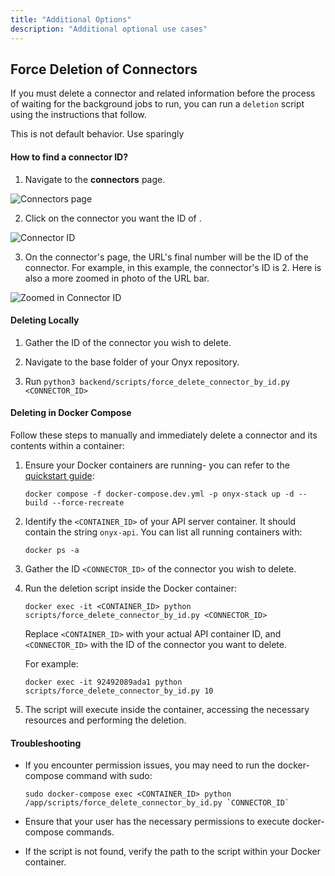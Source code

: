 ```yaml
---
title: "Additional Options"
description: "Additional optional use cases"
---
```


## Force Deletion of Connectors

If you must delete a connector and related information before the process of waiting for the background jobs to run,
you can run a `deletion` script using the instructions that follow.

<Warning>
  This is not default behavior. Use sparingly
</Warning>

#### How to find a connector ID?

1. Navigate to the <strong>connectors</strong> page.

![Connectors page](/archive/images/more/connectors.png)

2. Click on the connector you want the ID of .

![Connector ID](/archive/images/more/connectorID.png)

3. On the connector's page, the URL's final number will be the ID of the connector. For example, in this example,
   the connector's ID is 2. Here is also a more zoomed in photo of the URL bar.

![Zoomed in Connector ID](/archive/images/more/zoomConnectorID.png)

#### Deleting Locally

1. Gather the ID of the connector you wish to delete.

2. Navigate to the base folder of your Onyx repository.

3. Run `python3 backend/scripts/force_delete_connector_by_id.py <CONNECTOR_ID>`

#### Deleting in Docker Compose

Follow these steps to manually and immediately delete a connector and its contents within a container:

1. Ensure your Docker containers are running- you can refer to the [quickstart guide](/archive/quickstart):

   ```
   docker compose -f docker-compose.dev.yml -p onyx-stack up -d --build --force-recreate
   ```

2. Identify the `<CONTAINER_ID>` of your API server container. It should contain the string `onyx-api`. You can list all running containers with:

   ```
   docker ps -a
   ```

3. Gather the ID `<CONNECTOR_ID>` of the connector you wish to delete.

4. Run the deletion script inside the Docker container:

   ```
   docker exec -it <CONTAINER_ID> python scripts/force_delete_connector_by_id.py <CONNECTOR_ID>
   ```

   Replace `<CONTAINER_ID>` with your actual API container ID,
   and `<CONNECTOR_ID>` with the ID of the connector you want to delete.

   For example:

   ```
   docker exec -it 92492089ada1 python scripts/force_delete_connector_by_id.py 10
   ```

5. The script will execute inside the container, accessing the necessary resources and performing the deletion.

#### Troubleshooting

- If you encounter permission issues, you may need to run the docker-compose command with sudo:

  ```
  sudo docker-compose exec <CONTAINER_ID> python /app/scripts/force_delete_connector_by_id.py `CONNECTOR_ID`
  ```

- Ensure that your user has the necessary permissions to execute docker-compose commands.

- If the script is not found, verify the path to the script within your Docker container.
